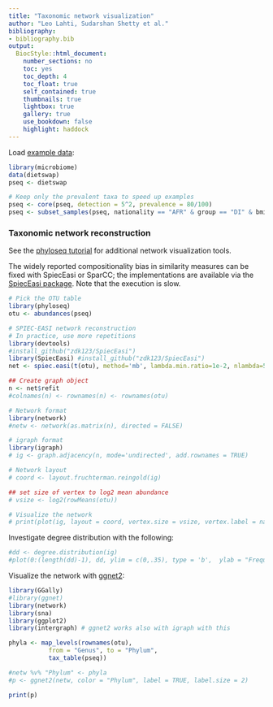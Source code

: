 ```yaml
---
title: "Taxonomic network visualization"
author: "Leo Lahti, Sudarshan Shetty et al."
bibliography: 
- bibliography.bib
output:
  BiocStyle::html_document:
    number_sections: no
    toc: yes
    toc_depth: 4
    toc_float: true
    self_contained: true
    thumbnails: true
    lightbox: true
    gallery: true
    use_bookdown: false
    highlight: haddock
---
```

<!--
  %\VignetteEngine{knitr::rmarkdown}
  %\VignetteIndexEntry{microbiome tutorial - networks}
  %\usepackage[utf8]{inputenc}
  %\VignetteEncoding{UTF-8}  
-->


Load [example data](Data.html):

```r
library(microbiome)
data(dietswap)
pseq <- dietswap

# Keep only the prevalent taxa to speed up examples
pseq <- core(pseq, detection = 5^2, prevalence = 80/100)
pseq <- subset_samples(pseq, nationality == "AFR" & group == "DI" & bmi_group == "lean")
```


### Taxonomic network reconstruction 

See the [phyloseq tutorial](http://joey711.github.io/phyloseq/plot_network-examples) for
additional network visualization tools.

The widely reported compositionality bias in similarity measures can
be fixed with SpiecEasi or SparCC; the implementations are available
via the [SpiecEasi package](https://github.com/zdk123/SpiecEasi). Note
that the execution is slow.

```r
# Pick the OTU table
library(phyloseq)
otu <- abundances(pseq)
```


```r
# SPIEC-EASI network reconstruction
# In practice, use more repetitions
library(devtools)
#install_github("zdk123/SpiecEasi")
library(SpiecEasi) #install_github("zdk123/SpiecEasi")
net <- spiec.easi(t(otu), method='mb', lambda.min.ratio=1e-2, nlambda=5, icov.select.params=list(rep.num=1))

## Create graph object
n <- net$refit
#colnames(n) <- rownames(n) <- rownames(otu)

# Network format
library(network)
#netw <- network(as.matrix(n), directed = FALSE)

# igraph format
library(igraph)
# ig <- graph.adjacency(n, mode='undirected', add.rownames = TRUE)

# Network layout
# coord <- layout.fruchterman.reingold(ig)

## set size of vertex to log2 mean abundance 
# vsize <- log2(rowMeans(otu))

# Visualize the network
# print(plot(ig, layout = coord, vertex.size = vsize, vertex.label = names(vsize)))
```


Investigate degree distribution with the following:

```r
#dd <- degree.distribution(ig)
#plot(0:(length(dd)-1), dd, ylim = c(0,.35), type = 'b',  ylab = "Frequency", xlab = "Degree", main = "Degree Distributions")
```


Visualize the network with [ggnet2](https://briatte.github.io/ggnet):

```r
library(GGally)
#library(ggnet)
library(network)
library(sna)
library(ggplot2)
library(intergraph) # ggnet2 works also with igraph with this

phyla <- map_levels(rownames(otu),
           from = "Genus", to = "Phylum",
           tax_table(pseq))

#netw %v% "Phylum" <- phyla
#p <- ggnet2(netw, color = "Phylum", label = TRUE, label.size = 2)
```


```r
print(p)
```


